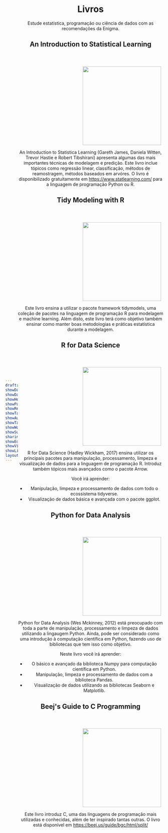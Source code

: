 ```yaml
---
draft: false
showDate : false
showDateUpdated: false
showHeadingAnchors: false
showPagination: false
showReadingTime: false
showTableOfContents: true
showAuthor: false
showTaxonomies: false
showWordCount: false
showSummary: false
sharingLinks: false
showEdit: false
showViews: false
showLikes: false
layoutBackgroundHeaderSpace: false
---
```


```{=HTML}
<style>

    body {
        display: flex;
        align-items: center;
    }

    img {
        margin-left: 200px;
        margin-top: 40px;
    }

    .description {
        margin-bottom: 25px;
    }

</style>

<header id="title-block-header" class="quarto-title-block default">
<div class="quarto-title">
<h1 class="title">Livros</h1>
</div>

<div>
  <div class="description">
    Estude estatística, programação ou ciência de dados com as recomendações da Enigma.
  </div>
</div>

<main>
</main>
```

```{=HTML}
<h2>An Introduction to Statistical Learning</h2>
```

![](https://images.squarespace-cdn.com/content/v1/5ff2adbe3fe4fe33db902812/1611294680091-25SIDM9AHA8ECIFFST23/Screen+Shot+2021-01-21+at+11.02.06+AM.png){width=250}

An Introduction to Statistica Learning (Gareth James, Daniela Witten, Trevor Hastie e Robert Tibshirani) apresenta algumas das mais importantes técnicas de modelagem e predição. Este livro inclue tópicos como regressão linear, classificação, métodos de reamostragem, métodos baseados em arvóres. O livro é disponibilizado gratuitamente em <https://www.statlearning.com/> para a linguagem de programação Python ou R.

```{=HTML}
<h2>Tidy Modeling with R</h2>
```

![](https://www.tmwr.org/images/cover.png){width=250}

Este livro ensina a utilizar o pacote framework tidymodels, uma coleção de pacotes na linguagem de programação R para modelagem e machine learning. Além disto, este livro terá como objetivo também ensinar como manter boas metodologias e práticas estatística durante a modelagem.

```{=HTML}
<h2>R for Data Science</h2>
```

![](https://d33wubrfki0l68.cloudfront.net/b88ef926a004b0fce72b2526b0b5c4413666a4cb/24a30/cover.png){width=250}

R for Data Science (Hadley Wickham, 2017) ensina utilizar os principais pacotes para manipulação, processamento, limpeza e visualização de dados para a linguagem de programação R. Introduz também tópicos mais avançados como o pacote Arrow.

Você irá aprender:

- Manipulação, limpeza e processamento de dados com todo o ecossistema tidyverse.
- Visualização de dados básica e avançada com o pacote ggplot.

```{=HTML}
<h2>Python for Data Analysis</h2>
```

![](https://wesmckinney.com/book/images/cover.png){width=250}

Python for Data Analysis (Wes Mckinney, 2012) está preocupado com toda a parte de manipulação, processamento e limpeza de dados utilizando a lingaugem Python. Ainda, pode ser considerado como uma introdução à computação científica em Python, fazendo uso de bibliotecas que tem isso como objetivo.

Neste livro você irá aprender:

- O básico e avançado da biblioteca Numpy para computação científica em Python.
- Manipulação, limpeza e processamento de dados com a biblioteca Pandas.
- Visualização de dados utilizando as bibliotecas Seaborn e Matplotlib.

```{=HTML}
<h2>Beej's Guide to C Programming</h2>
```

![](https://miro.medium.com/v2/resize:fit:750/0*jqimsO8ur433dMls.jpg){width=250}

Este livro introduz C, uma das linguagens de programação mais utilizadas e conhecidas, além de ter inspirado tantas outras. O livro está disponível em <https://beej.us/guide/bgc/html/split/>